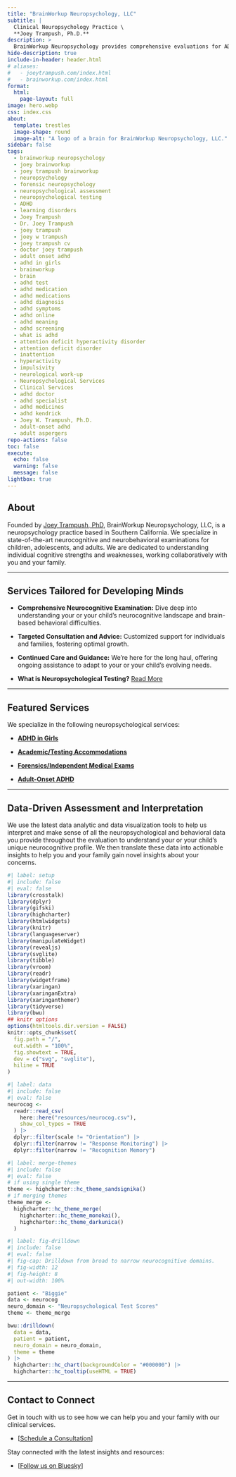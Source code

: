 ```yaml
---
title: "BrainWorkup Neuropsychology, LLC"
subtitle: |
  Clinical Neuropsychology Practice \
  **Joey Trampush, Ph.D.**
description: >
  BrainWorkup Neuropsychology provides comprehensive evaluations for ADHD, dyslexia, learning disorders, forensic examinations, and psychiatric assessments.
hide-description: true
include-in-header: header.html
# aliases:
#   - joeytrampush.com/index.html
#   - brainworkup.com/index.html
format:
  html:
    page-layout: full
image: hero.webp
css: index.css
about:
  template: trestles
  image-shape: round
  image-alt: "A logo of a brain for BrainWorkup Neuropsychology, LLC."
sidebar: false
tags:
  - brainworkup neuropsychology
  - joey brainworkup
  - joey trampush brainworkup
  - neuropsychology
  - forensic neuropsychology
  - neuropsychological assessment
  - neuropsychological testing
  - ADHD
  - learning disorders
  - Joey Trampush
  - Dr. Joey Trampush
  - joey trampush
  - joey w trampush
  - joey trampush cv
  - doctor joey trampush
  - adult onset adhd
  - adhd in girls
  - brainworkup
  - brain
  - adhd test
  - adhd medication
  - adhd medications
  - adhd diagnosis
  - adhd symptoms
  - adhd online
  - adhd meaning
  - adhd screening
  - what is adhd
  - attention deficit hyperactivity disorder
  - attention deficit disorder
  - inattention
  - hyperactivity
  - impulsivity
  - neurological work-up
  - Neuropsychological Services
  - Clinical Services
  - adhd doctor
  - adhd specialist
  - adhd medicines
  - adhd kendrick
  - Joey W. Trampush, Ph.D.
  - adult-onset adhd
  - adult aspergers
repo-actions: false
toc: false
execute:
  echo: false
  warning: false
  message: false
lightbox: true
---
```


## About

Founded by [Joey Trampush, PhD](joey-trampush/index.qmd), BrainWorkup Neuropsychology, LLC, is a neuropsychology practice based in Southern California. We specialize in state-of-the-art neurocognitive and neurobehavioral examinations for children, adolescents, and adults. We are dedicated to understanding individual cognitive strengths and weaknesses, working collaboratively with you and your family.

---

## Services Tailored for Developing Minds

- **Comprehensive Neurocognitive Examination:** Dive deep into understanding
your or your child's neurocognitive landscape and brain-based behavioral
difficulties.

- **Targeted Consultation and Advice:** Customized support for individuals and families, fostering optimal growth.

- **Continued Care and Guidance:** We're here for the long haul, offering
ongoing assistance to adapt to your or your child's evolving needs.

- **What is Neuropsychological Testing?** [Read More](https://internalmedicine.usc.edu/blog/what-is-neuropsychological-testing/)

---

## Featured Services

We specialize in the following neuropsychological services:

- [**ADHD in Girls**](adhd-in-girls/index.qmd)

- [**Academic/Testing Accommodations**](testing-accommodations/index.qmd)

- [**Forensics/Independent Medical Exams**](independent-medical-exam/index.qmd)

- [**Adult-Onset ADHD**](adult-onset-adhd/index.qmd)

---

## Data-Driven Assessment and Interpretation

We use the latest data analytic and data visualization tools to help us
interpret and make sense of all the neuropsychological and behavioral data you
provide throughout the evaluation to understand
your or your child's unique neurocognitive profile. We then translate these data
into actionable insights to help you and your family gain novel insights about
your concerns.

```r
#| label: setup
#| include: false
#| eval: false
library(crosstalk)
library(dplyr)
library(gifski)
library(highcharter)
library(htmlwidgets)
library(knitr)
library(languageserver)
library(manipulateWidget)
library(revealjs)
library(svglite)
library(tibble)
library(vroom)
library(readr)
library(widgetframe)
library(xaringan)
library(xaringanExtra)
library(xaringanthemer)
library(tidyverse)
library(bwu)
## knitr options
options(htmltools.dir.version = FALSE)
knitr::opts_chunk$set(
  fig.path = "/",
  out.width = "100%",
  fig.showtext = TRUE,
  dev = c("svg", "svglite"),
  hiline = TRUE
)
```

```r
#| label: data
#| include: false
#| eval: false
neurocog <-
  readr::read_csv(
    here::here("resources/neurocog.csv"),
    show_col_types = TRUE
  ) |>
  dplyr::filter(scale != "Orientation") |>
  dplyr::filter(narrow != "Response Monitoring") |>
  dplyr::filter(narrow != "Recognition Memory")
```

```r
#| label: merge-themes
#| include: false
#| eval: false
# if using single theme
theme <- highcharter::hc_theme_sandsignika()
# if merging themes
theme_merge <-
  highcharter::hc_theme_merge(
    highcharter::hc_theme_monokai(),
    highcharter::hc_theme_darkunica()
  )
```

```r
#| label: fig-drilldown
#| include: false
#| eval: false
#| fig-cap: Drilldown from broad to narrow neurocognitive domains.
#| fig-width: 12
#| fig-height: 8
#| out-width: 100%

patient <- "Biggie"
data <- neurocog
neuro_domain <- "Neuropsychological Test Scores"
theme <- theme_merge

bwu::drilldown(
  data = data,
  patient = patient,
  neuro_domain = neuro_domain,
  theme = theme
) |>
  highcharter::hc_chart(backgroundColor = "#000000") |>
  highcharter::hc_tooltip(useHTML = TRUE)
```

---

## Contact to Connect

Get in touch with us to see how we can help you and your family with our
clinical services.

- [[Schedule a Consultation](contact/index.qmd#online-inquiry)]

Stay connected with the latest insights and resources:

- [[Follow us on Bluesky](https://fosstodon.org/@brainworkup)]
